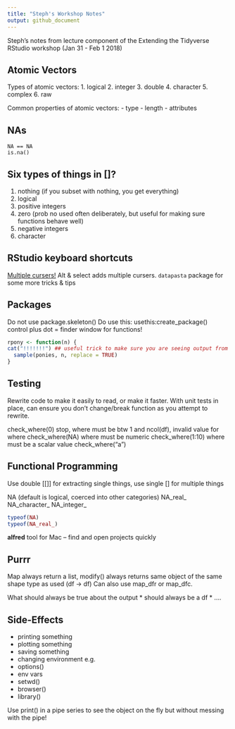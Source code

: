 ```yaml
---
title: "Steph's Workshop Notes"
output: github_document
---
```


Steph's notes from lecture component of the Extending the Tidyverse RStudio workshop (Jan 31 - Feb 1 2018)

## Atomic Vectors

Types of atomic vectors:
1. logical
2. integer
3. double
4. character
5. complex
6. raw

Common properties of atomic vectors:
- type
- length 
- attributes

## NAs

```
NA == NA
is.na()
```

## Six types of things in []?

1. nothing (if you subset with nothing, you get everything)
2. logical
3. positive integers
4. zero (prob no used often deliberately, but useful for making sure functions behave well)
5. negative integers
6. character

## RStudio keyboard shortcuts
[Multiple cursers!](https://support.rstudio.com/hc/en-us/community/posts/206374508-Multiple-cursors)
Alt & select adds multiple cursers.
`datapasta` package for some more tricks & tips

## Packages
Do not use package.skeleton()
Do use this: usethis:create_package()
control plus dot = finder window for functions!

```r
rpony <- function(n) {
cat("!!!!!!!") ## useful trick to make sure you are seeing output from this function
  sample(ponies, n, replace = TRUE)
}
```
## Testing

Rewrite code to make it easily to read, or make it faster.
With unit tests in place, can ensure you don't change/break function as you attempt to rewrite.

check_where(0) stop, where must be btw 1 and ncol(df), invalid value for where
check_where(NA) where must be numeric
check_where(1:10) where must be a scalar value
check_where("a")

## Functional Programming
Use double [[]] for extracting single things, use single [] for multiple things

NA (default is logical, coerced into other categories)
NA_real_
NA_character_
NA_integer_

``` r
typeof(NA)
typeof(NA_real_)
```
**alfred** tool for Mac -- find and open projects quickly


## Purrr

Map always return a list, modify() always returns same object of the same shape type as used (df -> df)
Can also use map_dfr or map_dfc.

What should always be true about the output
  * should always be a df
  * ....
  
## Side-Effects
* printing something
* plotting something
* saving something
* changing environment e.g.
* options()
* env vars
* setwd()
* browser()
* library()

Use print() in a pipe series to see the object on the fly but without messing with the pipe!

  
  
  
